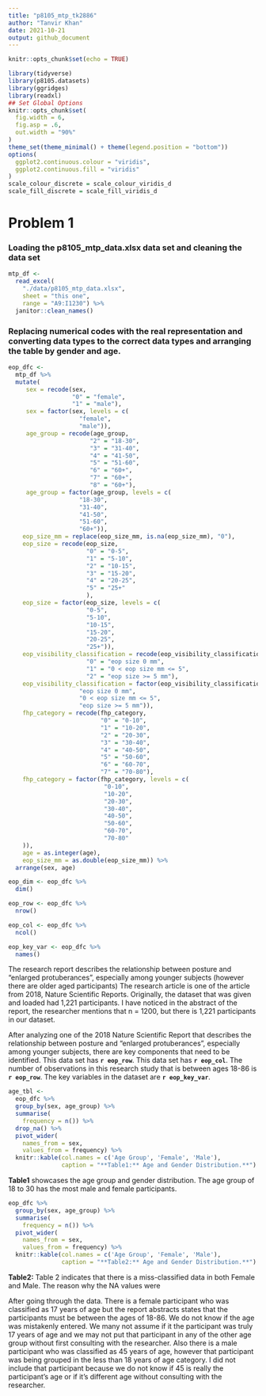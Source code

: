```yaml
---
title: "p8105_mtp_tk2886"
author: "Tanvir Khan"
date: 2021-10-21
output: github_document
---
```




```r
knitr::opts_chunk$set(echo = TRUE)
```

```r
library(tidyverse)
library(p8105.datasets)
library(ggridges)
library(readxl)
## Set Global Options 
knitr::opts_chunk$set(
  fig.width = 6,
  fig.asp = .6, 
  out.width = "90%"
)
theme_set(theme_minimal() + theme(legend.position = "bottom"))
options(
  ggplot2.continuous.colour = "viridis",
  ggplot2.continuous.fill = "viridis"
)
scale_colour_discrete = scale_colour_viridis_d
scale_fill_discrete = scale_fill_viridis_d
```




# Problem 1

### Loading the p8105_mtp_data.xlsx data set and cleaning the data set 
```r
mtp_df <-
  read_excel(
    "./data/p8105_mtp_data.xlsx",
    sheet = "this one",
    range = "A9:I1230") %>%
  janitor::clean_names()
```




### Replacing numerical codes with the real representation and converting data types to the correct data types and arranging the table by gender and age. 
```r
eop_dfc <- 
  mtp_df %>%
  mutate(
     sex = recode(sex, 
                  "0" = "female", 
                  "1" = "male"),
     sex = factor(sex, levels = c(
                    "female",
                    "male")), 
     age_group = recode(age_group,
                       "2" = "18-30", 
                       "3" = "31-40", 
                       "4" = "41-50",
                       "5" = "51-60", 
                       "6" = "60+",
                       "7" = "60+", 
                       "8" = "60+"), 
     age_group = factor(age_group, levels = c(
                    "18-30", 
                    "31-40",
                    "41-50", 
                    "51-60",
                    "60+")),
    eop_size_mm = replace(eop_size_mm, is.na(eop_size_mm), "0"),
    eop_size = recode(eop_size,
                      "0" = "0-5",
                      "1" = "5-10",
                      "2" = "10-15",
                      "3" = "15-20",
                      "4" = "20-25",
                      "5" = "25+"
                      ),
    eop_size = factor(eop_size, levels = c(
                      "0-5",
                      "5-10",
                      "10-15",
                      "15-20",
                      "20-25",
                      "25+")), 
    eop_visibility_classification = recode(eop_visibility_classification,
                      "0" = "eop size 0 mm",
                      "1" = "0 < eop size mm <= 5",
                      "2" = "eop size >= 5 mm"),
    eop_visibility_classification = factor(eop_visibility_classification, levels = c(
                    "eop size 0 mm",
                    "0 < eop size mm <= 5",
                    "eop size >= 5 mm")),
    fhp_category = recode(fhp_category,
                          "0" = "0-10",
                          "1" = "10-20",
                          "2" = "20-30",
                          "3" = "30-40",
                          "4" = "40-50",
                          "5" = "50-60",
                          "6" = "60-70",
                          "7" = "70-80"),
    fhp_category = factor(fhp_category, levels = c(
                           "0-10",
                           "10-20",
                           "20-30",
                           "30-40",
                           "40-50",
                           "50-60",
                           "60-70",
                           "70-80"
    )), 
    age = as.integer(age),
    eop_size_mm = as.double(eop_size_mm)) %>%
  arrange(sex, age)
```




```r
eop_dim <- eop_dfc %>%
  dim()

eop_row <- eop_dfc %>%
  nrow()

eop_col <- eop_dfc %>%
  ncol()

eop_key_var <- eop_dfc %>%
  names()
```
The research report describes the relationship between posture and “enlarged protuberances”, especially among younger subjects (however there are older aged participants) The research article is one of the article from 2018, Nature Scientific Reports. Originally, the dataset that was given and loaded had 1,221 participants. I have noticed in the abstract of the report, the researcher mentions that n = 1200, but there is 1,221 participants in our dataset. 

After analyzing one of the 2018 Nature Scientific Report that describes the relationship between posture and “enlarged protuberances”, especially among younger subjects, there are key components that need to be identified. This data set has **`r eop_row`**. This data set has **`r eop_col`**. The number of observations in this research study that is between ages 18-86 is **`r eop_row`**. The key variables in the dataset are **`r eop_key_var`**. 



```r
age_tbl <-
  eop_dfc %>% 
  group_by(sex, age_group) %>% 
  summarise(
    frequency = n()) %>% 
  drop_na() %>%
  pivot_wider(
    names_from = sex,
    values_from = frequency) %>% 
  knitr::kable(col.names = c('Age Group', 'Female', 'Male'),
               caption = "**Table1:** Age and Gender Distribution.**")
```
**Table1** showcases the age group and gender distribution. The age group of 18 to 30 has the most male and female participants. 




```r
eop_dfc %>% 
  group_by(sex, age_group) %>% 
  summarise(
    frequency = n()) %>%
  pivot_wider(
    names_from = sex,
    values_from = frequency) %>% 
  knitr::kable(col.names = c('Age Group', 'Female', 'Male'),
               caption = "**Table2:** Age and Gender Distribution.**")
```
**Table2:** Table 2 indicates that there is a miss-classified data in both Female and Male. The reason why the NA values were

After going through the data. There is a female participant who was classified as 17 years of age but the report abstracts states that the participants must be between the ages of 18-86. We do not know if the age was mistakenly entered. We many not assume if it the participant was truly 17 years of age and we may not put that participant in any of the other age group without first consulting with the researcher. Also there is a male participant who was classified as 45 years of age, however that participant was being grouped in the less than 18 years of age category. I did not include that participant because we do not know if 45 is really the participant's age or if it's different age without consulting with the researcher.



```r

```

